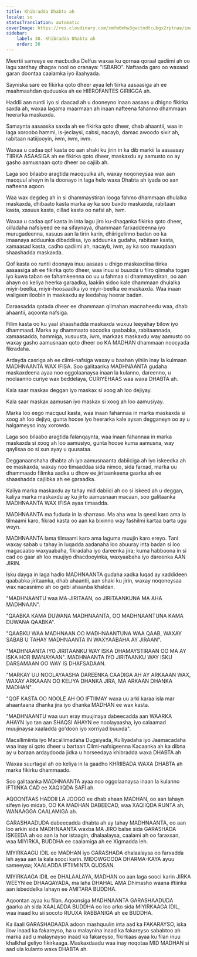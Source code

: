 ```yaml
---
title: Khibradda Dhabta ah
locale: so
statusTranslation: automatic
coverImage: https://res.cloudinary.com/xmfm6mhw3gwctndtcubgx2rptnae/image/upload/v1740337243/small_cover_educacion_fundamental_a051170f1c.webp
sidebar:
    label: 30. Khibradda Dhabta ah
    order: 30
---
```

Meertii sarreeye ee macbudka Delfus waxaa ku qornaa qoraal qadiimi ah oo lagu xardhay dhagax nool oo oranaya: "ISBARO". Naftaada garo oo waxaad garan doontaa caalamka iyo ilaahyada.

Sayniska sare ee fikirka qoto dheer ayaa leh tiirka aasaasiga ah ee maahmaahdan quduuska ah ee HIEROFANTES GIRIIGGA ah.

Haddii aan runtii iyo si daacad ah u dooneyno inaan aasaas u dhigno fikirka saxda ah, waxaa lagama maarmaan ah inaan nafteena fahanno dhammaan heerarka maskaxda.

Samaynta aasaaska saxda ah ee fikirka qoto dheer, dhab ahaantii, waa in laga xoroobo hammi, is-jeclaysi, cabsi, nacayb, damac awoodo sixir ah, rabitaan natiijooyin, iwm, iwm, iwm.

Waxaa u cadaa qof kasta oo aan shaki ku jirin in ka dib markii la aasaasay TIIRKA ASAASIGA ah ee fikirka qoto dheer, maskaxdu ay aamusto oo ay gasho aamusnaan qoto dheer oo cajiib ah.

Laga soo bilaabo aragtida macquulka ah, waxay noqoneysaa wax aan macquul aheyn in la doonayo in laga helo waxa Dhabta ah iyada oo aan nafteena aqoon.

Waa wax degdeg ah in si dhammaystiran looga fahmo dhammaan dhulalka maskaxda, dhibaato kasta marka ay ka soo baxdo maskaxda, rabitaan kasta, xasuus kasta, cillad kasta oo nafsi ah, iwm.

Waxaa u cadaa qof kasta in inta lagu jiro ku-dhaqanka fikirka qoto dheer, cilladaha nafsiyeed ee na sifaynaya, dhammaan farxaddeenna iyo murugadeenna, xasuus aan la tirin karin, dhiirigelinno badan oo ka imaanaya adduunka dibaddiisa, iyo adduunka gudaha, rabitaan kasta, xamaasad kasta, cadho qadiimi ah, nacayb, iwm, ay ka soo muuqdaan shaashadda maskaxda.

Qof kasta oo runtii doonaya inuu aasaas u dhigo maskaxdiisa tiirka aasaasiga ah ee fikirka qoto dheer, waa inuu si buuxda u fiiro qiimaha togan iyo kuwa taban ee fahamkeenna oo uu u fahmaa si dhammaystiran, oo aan ahayn oo keliya heerka garaadka, laakiin sidoo kale dhammaan dhulalka miyir-beelka, miyir-hoosaadka iyo miyir-beelka ee maskaxda. Waa inaan waligeen iloobin in maskaxdu ay leedahay heerar badan.

Daraasadda qotada dheer ee dhammaan qiimahan macnaheedu waa, dhab ahaantii, aqoonta nafsiga.

Filim kasta oo ku yaal shaashadda maskaxda wuxuu leeyahay bilow iyo dhammaad. Marka ay dhammaato socodka qaababka, rabitaannada, xamaasadda, hammiga, xusuusta, iwm, markaas maskaxdu way aamusto oo waxay gasho aamusnaan qoto dheer oo KA MADHAN dhammaan noocyada fikradaha.

Ardayda casriga ah ee cilmi-nafsiga waxay u baahan yihiin inay la kulmaan MADHNAANTA WAX IFISA. Soo galitaanka MADHNAANTA gudaha maskaxdeena ayaa noo oggolaanaysa inaan la kulanno, dareenno, u noolaanno curiye wax beddelaya, CURIYEHAAS waa waxa DHABTA ah.

Kala saar maskax deggan iyo maskax si xoog ah loo dejiyay.

Kala saar maskax aamusan iyo maskax si xoog ah loo aamusiyay.

Marka loo eego macquul kasta, waa inaan fahannaa in marka maskaxda si xoog ah loo dejiyo, gunta hoose iyo heerarka kale aysan degganeyn oo ay u halgameyso inay xorowdo.

Laga soo bilaabo aragtida falanqaynta, waa inaan fahannaa in marka maskaxda si xoog ah loo aamusiyo, gunta hoose kuma aamusna, way qaylisaa oo si xun ayay u quusataa.

Degganaanshaha dhabta ah iyo aamusnaanta dabiiciga ah iyo iskeedka ah ee maskaxda, waxay noo timaaddaa sida nimco, sida farxad, marka uu dhammaado filimka aadka u dhow ee jiritaankeena gaarka ah ee shaashadda cajiibka ah ee garaadka.

Kaliya marka maskaxdu ay tahay mid dabiici ah oo si iskeed ah u deggan, kaliya marka maskaxdu ay ku jirto aamusnaan macaan, soo galitaanka MADHNAANTA WAX IFISA ayaa timaadda.

MADHNAANTA ma fududa in la sharraxo. Ma aha wax la qeexi karo ama la tilmaami karo, fikrad kasta oo aan ka bixinno way fashilmi kartaa barta ugu weyn.

MADHNAANTA lama tilmaami karo ama laguma muujin karo ereyo. Tani waxay sabab u tahay in luqadda aadanaha loo abuuray inta badan si loo magacaabo waxyaabaha, fikradaha iyo dareenka jira; kuma habboona in si cad oo gaar ah loo muujiyo dhacdooyinka, waxyaabaha iyo dareenka AAN JIRIN.

Isku dayga in laga hadlo MADHNAANTA gudaha xadka luqad ay xaddideen qaababka jiritaanka, dhab ahaantii, aan shaki ku jirin, waxay noqoneysaa wax nacasnimo ah oo gebi ahaanba khaldan.

"MADHNAANTU waa MA-JIRITAAN, oo JIRITAANKUNA MA AHA MADHNAAN".

"QAABKA KAMA DUWANA MADHNAANTA, OO MADHNAANTUNA KAMA DUWANA QAABKA".

"QAABKU WAA MADHNAAN OO MADHNAANTUNA WAA QAAB, WAXAY SABAB U TAHAY MADHNAANTA IN WAXYAABAHA AY JIRAAN".

"MADHNAANTA IYO JIRITAANKU WAY ISKA DHAMAYSTIRAAN OO MA AY ISKA HOR IMANAYAAN". MADHNAANTA IYO JIRITAANKU WAY ISKU DARSAMAAN OO WAY IS DHAFSADAAN.

"MARKAY UU NOOLAYAASHA DAREENKA CAADIGA AH AY ARKAAAN WAX, WAXAY ARKAAAN OO KELIYA DHANKA JIRA, MA ARKAAN DHANKA MADHAN".

"QOF KASTA OO NOOLE AH OO IFTIIMAY waxa uu arki karaa isla mar ahaantaana dhanka jira iyo dhanka MADHAN ee wax kasta.

"MADHNAANTU waa uun eray muujinaya dabeecadda aan WAARKA AHAYN iyo tan aan SHAQSI AHAYN ee noolayaasha, iyo calaamad muujinaysa xaaladda go'doon iyo xorriyad buuxda".

Macallimiinta iyo Macallimadaha Dugsiyada, Kulliyadaha iyo Jaamacadaha waa inay si qoto dheer u bartaan Cilmi-nafsigeenna Kacaanka ah ka dibna ay u baraan ardaydooda jidka u horseedaya khibradda waxa DHABTA ah

Waxaa suurtagal ah oo keliya in la gaadho KHRIIBADA WAXA DHABTA ah marka fikirku dhammaado.

Soo galitaanka MADHNAANTA ayaa noo oggolaanaysa inaan la kulanno IFTIINKA CAD ee XAQIIQDA SAFI ah.

AQOONTAAS HADDII LA JOOGO ee dhab ahaan MADHAN, oo aan lahayn sifeyn iyo midab, OO KA MADHAN DABEECAD, waa XAQIIQDA RUNTA ah, WANAAGGA CAALAMIGA ah.

GARASHAADUDA dabeecadda dhabta ah ay tahay MADHNAANTA, oo aan loo arkin sida MADHNAANTA waxba MA JIRO balse sida GARASHADA ISKEEDA ah oo aan la hor istaagin, dhalaalaysa, caalami ah oo faraxsan, waa MIYIRKA, BUDDHA ee caalamiga ah ee Xigmadda leh.

MIYIRKAAGU IDIL ee MADHAN iyo GARASHADA dhalaalaysa oo farxadda leh ayaa aan la kala sooci karin. MIDOWGOODA DHARMA-KAYA ayuu sameeyaa; XAALADDA IFTIIMINTA QUDSAN.

MIYIRKAAGA IDIL ee DHALAALAYA, MADHAN oo aan laga sooci karin JIRKA WEEYN ee DHAAQAYADA, ma laha DHAHAL AMA Dhimasho waana iftiinka aan isbeddelka lahayn ee AMITARA BUDDHA.

Aqoontan ayaa ku filan. Aqoonsiga MADHNAANTA GARASHAADUDA gaarka ah sida XAALADDA BUDDHA oo loo arko sida MIYIRKAAGA IDIL, waa inaad ku sii socoto RUUXA RABBANIGA ah ee BUDDHA.

Ka ilaali GARASHADAADA adoon mashquulin inta aad ka FAKARAYSO, iska ilow inaad ka fakareyso, ha u malaynina inaad ka fakareyso sababtoo ah marka aad u malaynayso inaad ka fakareyso, fikirkaas ayaa ku filan inuu khalkhal geliyo fikirkaaga. Maskaxdaadu waa inay noqotaa MID MADHAN si aad ula kulanto waxa DHABTA ah.

